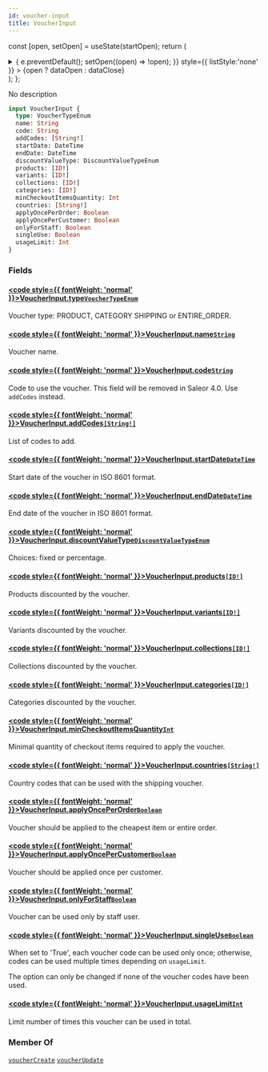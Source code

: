 ```yaml
---
id: voucher-input
title: VoucherInput
---
```






const [open, setOpen] = useState(startOpen);
return (
<details {...(open ? { open: true } : {})} className="details" style={{ border:'none', boxShadow:'none', background:'var(--ifm-background-color)' }}>
<summary
onClick={(e) => {
e.preventDefault();
setOpen((open) => !open);
}}
style={{ listStyle:'none' }} >
{open ? dataOpen : dataClose}
</summary>
{open && children}
</details>
);
};

No description

```graphql
input VoucherInput {
  type: VoucherTypeEnum
  name: String
  code: String
  addCodes: [String!]
  startDate: DateTime
  endDate: DateTime
  discountValueType: DiscountValueTypeEnum
  products: [ID!]
  variants: [ID!]
  collections: [ID!]
  categories: [ID!]
  minCheckoutItemsQuantity: Int
  countries: [String!]
  applyOncePerOrder: Boolean
  applyOncePerCustomer: Boolean
  onlyForStaff: Boolean
  singleUse: Boolean
  usageLimit: Int
}
```

### Fields

#### [<code style={{ fontWeight: 'normal' }}>VoucherInput.<b>type</b></code>](#)<Bullet />[`VoucherTypeEnum`](../../../api-reference/discounts/enums/voucher-type-enum.mdx) <Badge class="badge badge--secondary" text="enum"/> <Badge class="badge badge--secondary" text="discounts"/>

Voucher type: PRODUCT, CATEGORY SHIPPING or ENTIRE_ORDER.

#### [<code style={{ fontWeight: 'normal' }}>VoucherInput.<b>name</b></code>](#)<Bullet />[`String`](../../../api-reference/miscellaneous/scalars/string.mdx) <Badge class="badge badge--secondary" text="scalar"/> <Badge class="badge badge--secondary" text="miscellaneous"/>

Voucher name.

#### [<code style={{ fontWeight: 'normal' }}>VoucherInput.<b>code</b></code>](#)<Bullet />[`String`](../../../api-reference/miscellaneous/scalars/string.mdx) <Badge class="badge badge--secondary" text="scalar"/> <Badge class="badge badge--secondary" text="miscellaneous"/>

Code to use the voucher. This field will be removed in Saleor 4.0. Use `addCodes` instead.

#### [<code style={{ fontWeight: 'normal' }}>VoucherInput.<b>addCodes</b></code>](#)<Bullet />[`[String!]`](../../../api-reference/miscellaneous/scalars/string.mdx) <Badge class="badge badge--secondary" text="list"/> <Badge class="badge badge--secondary" text="scalar"/> <Badge class="badge badge--secondary" text="miscellaneous"/>

List of codes to add.


<Badge text="Added in Saleor 3.18" class="badge badge--secondary margin-bottom--sm" />


<FeaturePreview />

#### [<code style={{ fontWeight: 'normal' }}>VoucherInput.<b>startDate</b></code>](#)<Bullet />[`DateTime`](../../../api-reference/miscellaneous/scalars/date-time.mdx) <Badge class="badge badge--secondary" text="scalar"/> <Badge class="badge badge--secondary" text="miscellaneous"/>

Start date of the voucher in ISO 8601 format.

#### [<code style={{ fontWeight: 'normal' }}>VoucherInput.<b>endDate</b></code>](#)<Bullet />[`DateTime`](../../../api-reference/miscellaneous/scalars/date-time.mdx) <Badge class="badge badge--secondary" text="scalar"/> <Badge class="badge badge--secondary" text="miscellaneous"/>

End date of the voucher in ISO 8601 format.

#### [<code style={{ fontWeight: 'normal' }}>VoucherInput.<b>discountValueType</b></code>](#)<Bullet />[`DiscountValueTypeEnum`](../../../api-reference/discounts/enums/discount-value-type-enum.mdx) <Badge class="badge badge--secondary" text="enum"/> <Badge class="badge badge--secondary" text="discounts"/>

Choices: fixed or percentage.

#### [<code style={{ fontWeight: 'normal' }}>VoucherInput.<b>products</b></code>](#)<Bullet />[`[ID!]`](../../../api-reference/miscellaneous/scalars/id.mdx) <Badge class="badge badge--secondary" text="list"/> <Badge class="badge badge--secondary" text="scalar"/> <Badge class="badge badge--secondary" text="miscellaneous"/>

Products discounted by the voucher.

#### [<code style={{ fontWeight: 'normal' }}>VoucherInput.<b>variants</b></code>](#)<Bullet />[`[ID!]`](../../../api-reference/miscellaneous/scalars/id.mdx) <Badge class="badge badge--secondary" text="list"/> <Badge class="badge badge--secondary" text="scalar"/> <Badge class="badge badge--secondary" text="miscellaneous"/>

Variants discounted by the voucher.

#### [<code style={{ fontWeight: 'normal' }}>VoucherInput.<b>collections</b></code>](#)<Bullet />[`[ID!]`](../../../api-reference/miscellaneous/scalars/id.mdx) <Badge class="badge badge--secondary" text="list"/> <Badge class="badge badge--secondary" text="scalar"/> <Badge class="badge badge--secondary" text="miscellaneous"/>

Collections discounted by the voucher.

#### [<code style={{ fontWeight: 'normal' }}>VoucherInput.<b>categories</b></code>](#)<Bullet />[`[ID!]`](../../../api-reference/miscellaneous/scalars/id.mdx) <Badge class="badge badge--secondary" text="list"/> <Badge class="badge badge--secondary" text="scalar"/> <Badge class="badge badge--secondary" text="miscellaneous"/>

Categories discounted by the voucher.

#### [<code style={{ fontWeight: 'normal' }}>VoucherInput.<b>minCheckoutItemsQuantity</b></code>](#)<Bullet />[`Int`](../../../api-reference/miscellaneous/scalars/int.mdx) <Badge class="badge badge--secondary" text="scalar"/> <Badge class="badge badge--secondary" text="miscellaneous"/>

Minimal quantity of checkout items required to apply the voucher.

#### [<code style={{ fontWeight: 'normal' }}>VoucherInput.<b>countries</b></code>](#)<Bullet />[`[String!]`](../../../api-reference/miscellaneous/scalars/string.mdx) <Badge class="badge badge--secondary" text="list"/> <Badge class="badge badge--secondary" text="scalar"/> <Badge class="badge badge--secondary" text="miscellaneous"/>

Country codes that can be used with the shipping voucher.

#### [<code style={{ fontWeight: 'normal' }}>VoucherInput.<b>applyOncePerOrder</b></code>](#)<Bullet />[`Boolean`](../../../api-reference/miscellaneous/scalars/boolean.mdx) <Badge class="badge badge--secondary" text="scalar"/> <Badge class="badge badge--secondary" text="miscellaneous"/>

Voucher should be applied to the cheapest item or entire order.

#### [<code style={{ fontWeight: 'normal' }}>VoucherInput.<b>applyOncePerCustomer</b></code>](#)<Bullet />[`Boolean`](../../../api-reference/miscellaneous/scalars/boolean.mdx) <Badge class="badge badge--secondary" text="scalar"/> <Badge class="badge badge--secondary" text="miscellaneous"/>

Voucher should be applied once per customer.

#### [<code style={{ fontWeight: 'normal' }}>VoucherInput.<b>onlyForStaff</b></code>](#)<Bullet />[`Boolean`](../../../api-reference/miscellaneous/scalars/boolean.mdx) <Badge class="badge badge--secondary" text="scalar"/> <Badge class="badge badge--secondary" text="miscellaneous"/>

Voucher can be used only by staff user.

#### [<code style={{ fontWeight: 'normal' }}>VoucherInput.<b>singleUse</b></code>](#)<Bullet />[`Boolean`](../../../api-reference/miscellaneous/scalars/boolean.mdx) <Badge class="badge badge--secondary" text="scalar"/> <Badge class="badge badge--secondary" text="miscellaneous"/>

When set to 'True', each voucher code can be used only once; otherwise, codes can be used multiple times depending on `usageLimit`.

The option can only be changed if none of the voucher codes have been used.


<Badge text="Added in Saleor 3.18" class="badge badge--secondary margin-bottom--sm" />


<FeaturePreview />

#### [<code style={{ fontWeight: 'normal' }}>VoucherInput.<b>usageLimit</b></code>](#)<Bullet />[`Int`](../../../api-reference/miscellaneous/scalars/int.mdx) <Badge class="badge badge--secondary" text="scalar"/> <Badge class="badge badge--secondary" text="miscellaneous"/>

Limit number of times this voucher can be used in total.

### Member Of

[`voucherCreate`](../../../api-reference/discounts/mutations/voucher-create.mdx) <Badge class="badge badge--secondary" text="mutation"/><Bullet />[`voucherUpdate`](../../../api-reference/discounts/mutations/voucher-update.mdx) <Badge class="badge badge--secondary" text="mutation"/>

